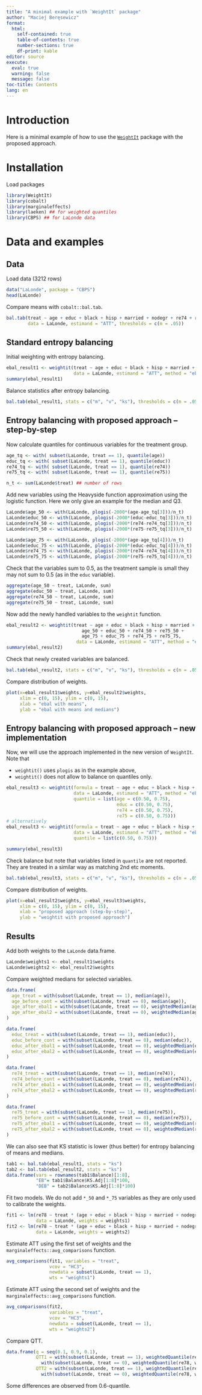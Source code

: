 ```yaml
---
title: "A minimal example with `WeightIt` package"
author: "Maciej Beręsewicz"
format: 
  html:
    self-contained: true
    table-of-contents: true
    number-sections: true
    df-print: kable
editor: source
execute: 
  eval: true
  warning: false
  message: false
toc-title: Contents
lang: en
---
```


# Introduction

Here is a minimal example of how to use the [`WeightIt`](https://cran.r-project.org/package=WeightIt) package with the proposed approach.

# Installation

Load packages

```r
library(WeightIt)
library(cobalt)
library(marginaleffects) 
library(laeken) ## for weighted quantiles
library(CBPS) ## for LaLonde data
```

# Data and examples

## Data
Load data (3212 rows)

```r
data("LaLonde", package = "CBPS")
head(LaLonde)
```

Compare means with `cobalt::bal.tab`.

```r
bal.tab(treat ~ age + educ + black + hisp + married + nodegr + re74 + re75,
        data = LaLonde, estimand = "ATT", thresholds = c(m = .05))
```

## Standard entropy balancing

Initial weighting with entropy balancing.

```r
ebal_result1 <- weightit(treat ~ age + educ + black + hisp + married + nodegr + re74 + re75,
                         data = LaLonde, estimand = "ATT", method = "ebal")
summary(ebal_result1)
```

Balance statistics after entropy balancing.

```r
bal.tab(ebal_result1, stats = c("m", "v", "ks"), thresholds = c(m = .05))
```

## Entropy balancing with proposed approach -- step-by-step

Now calculate quantiles for continuous variables for the treatment group.

```r
age_tq <- with( subset(LaLonde, treat == 1), quantile(age))
educ_tq <- with( subset(LaLonde, treat == 1), quantile(educ))
re74_tq <- with( subset(LaLonde, treat == 1), quantile(re74))
re75_tq <- with( subset(LaLonde, treat == 1), quantile(re75))

n_t <- sum(LaLonde$treat) ## number of rows
```

Add new variables using the Heavyside function approximation using the logistic function. Here we only give an example for the median and Q3.

```r
LaLonde$age_50 <- with(LaLonde, plogis(-2000*(age-age_tq[3]))/n_t)
LaLonde$educ_50 <- with(LaLonde, plogis(-2000*(educ-educ_tq[3]))/n_t)
LaLonde$re74_50 <- with(LaLonde, plogis(-2000*(re74-re74_tq[3]))/n_t)
LaLonde$re75_50 <- with(LaLonde, plogis(-2000*(re75-re75_tq[3]))/n_t)

LaLonde$age_75 <- with(LaLonde, plogis(-2000*(age-age_tq[4]))/n_t)
LaLonde$educ_75 <- with(LaLonde, plogis(-2000*(educ-educ_tq[4]))/n_t)
LaLonde$re74_75 <- with(LaLonde, plogis(-2000*(re74-re74_tq[4]))/n_t)
LaLonde$re75_75 <- with(LaLonde, plogis(-2000*(re75-re75_tq[4]))/n_t)

```

Check that the variables sum to 0.5, as the treatment sample is small they may not sum to 0.5 (as in the `educ` variable).

```r
aggregate(age_50 ~ treat, LaLonde, sum)
aggregate(educ_50 ~ treat, LaLonde, sum)
aggregate(re74_50 ~ treat, LaLonde, sum)
aggregate(re75_50 ~ treat, LaLonde, sum)
```

Now add the newly handled variables to the `weightit` function.

```r
ebal_result2 <- weightit(treat ~ age + educ + black + hisp + married + nodegr + re74 + re75 +
                            age_50 + educ_50 + re74_50 + re75_50 + 
                            age_75 + educ_75 + re74_75 + re75_75,
                          data = LaLonde, estimand = "ATT", method = "ebal")
summary(ebal_result2)
```

Check that newly created variables are balanced.

```r
bal.tab(ebal_result2, stats = c("m", "v", "ks"), thresholds = c(m = .05))
```

Compare distribution of weights.

```r
plot(x=ebal_result1$weights, y=ebal_result2$weights, 
     xlim = c(0, 15), ylim = c(0, 15),
     xlab = "ebal with means", 
     ylab = "ebal with means and medians")
```

## Entropy balancing with proposed approach -- new implementation

Now, we will use the approach implemented in the new version of `WeightIt`. Note that 

+ `weightit()` uses `plogis` as in the example above,
+ `weightit()` does not allow to balance on quantiles only. 

```r
ebal_result3 <- weightit(formula = treat ~ age + educ + black + hisp + married + nodegr + re74 + re75,
                         data = LaLonde, estimand = "ATT", method = "ebal",
                         quantile = list(age = c(0.50, 0.75), 
                                         educ = c(0.50, 0.75),
                                         re74 = c(0.50, 0.75), 
                                         re75 = c(0.50, 0.75)))
# alternatively
ebal_result3 <- weightit(formula = treat ~ age + educ + black + hisp + married + nodegr + re74 + re75,
                         data = LaLonde, estimand = "ATT", method = "ebal",
                         quantile = list(c(0.50, 0.75)))

summary(ebal_result3)
```

Check balance but note that variables listed in `quantile` are not reported. They are treated in a similar way as matching 2nd etc moments. 

```r
bal.tab(ebal_result3, stats = c("m", "v", "ks"), thresholds = c(m = .05))
```

Compare distribution of weights.

```r
plot(x=ebal_result2$weights, y=ebal_result3$weights, 
     xlim = c(0, 15), ylim = c(0, 15),
     xlab = "proposed approach (step-by-step)", 
     ylab = "weightit with proposed approach")
```

## Results

Add both weights to the `LaLonde` data.frame.

```r
LaLonde$weights1 <- ebal_result1$weights
LaLonde$weights2 <- ebal_result2$weights
```

Compare weighted medians for selected variables.

```r
data.frame(
  age_treat = with(subset(LaLonde, treat == 1), median(age)),
  age_before_cont = with(subset(LaLonde, treat == 0), median(age)),
  age_after_ebal1 = with(subset(LaLonde, treat == 0), weightedMedian(age, weights1)),
  age_after_ebal2 = with(subset(LaLonde, treat == 0), weightedMedian(age, weights2)) 
)

data.frame(
  educ_treat = with(subset(LaLonde, treat == 1), median(educ)),
  educ_before_cont = with(subset(LaLonde, treat == 0), median(educ)),
  educ_after_ebal1 = with(subset(LaLonde, treat == 0), weightedMedian(educ, weights1)),
  educ_after_ebal2 = with(subset(LaLonde, treat == 0), weightedMedian(educ, weights2)) 
)

data.frame(
  re74_treat = with(subset(LaLonde, treat == 1), median(re74)),
  re74_before_cont = with(subset(LaLonde, treat == 0), median(re74)),
  re74_after_ebal1 = with(subset(LaLonde, treat == 0), weightedMedian(re74, weights1)),
  re74_after_ebal2 = with(subset(LaLonde, treat == 0), weightedMedian(re74, weights2)) 
)

data.frame(
  re75_treat = with(subset(LaLonde, treat == 1), median(re75)),
  re75_before_cont = with(subset(LaLonde, treat == 0), median(re75)),
  re75_after_ebal1 = with(subset(LaLonde, treat == 0), weightedMedian(re75, weights1)),
  re75_after_ebal2 = with(subset(LaLonde, treat == 0), weightedMedian(re75, weights2)) 
)

```

We can also see that KS statistic is lower (thus better) for entropy balancing of means and medians.

```r
tab1 <- bal.tab(ebal_result1, stats = "ks")
tab2 <- bal.tab(ebal_result2, stats = "ks")
data.frame(vars = rownames(tab1$Balance)[1:8], 
           "EB"= tab1$Balance$KS.Adj[1:8]*100, 
           "DEB" = tab2$Balance$KS.Adj[1:8]*100)
```


Fit two models. We do not add `*_50` and `*_75` variables as they are only used to calibrate the weights. 

```r
fit1 <- lm(re78 ~ treat * (age + educ + black + hisp + married + nodegr + re74 + re75),
           data = LaLonde, weights = weights1)
fit2 <- lm(re78 ~ treat * (age + educ + black + hisp + married + nodegr + re74 + re75),
           data = LaLonde, weights = weights2)
```

Estimate ATT using the first set of weights and the `marginaleffects::avg_comparisons` function.

```r
avg_comparisons(fit1, variables = "treat",
                vcov = "HC3",
                newdata = subset(LaLonde, treat == 1),
                wts = "weights1")
```

Estimate ATT using the second set of weights and the `marginaleffects::avg_comparisons` function.

```r
avg_comparisons(fit2, 
                variables = "treat",
                vcov = "HC3",
                newdata = subset(LaLonde, treat == 1),
                wts = "weights2")
```

Compare QTT.

```r
data.frame(q = seq(0.1, 0.9, 0.1),
           QTT1 = with(subset(LaLonde, treat == 1), weightedQuantile(re78, weights1, seq(0.1, 0.9, 0.1))) - 
             with(subset(LaLonde, treat == 0), weightedQuantile(re78, weights1, seq(0.1, 0.9, 0.1))),
           QTT2 = with(subset(LaLonde, treat == 1), weightedQuantile(re78, weights2, seq(0.1, 0.9, 0.1))) - 
             with(subset(LaLonde, treat == 0), weightedQuantile(re78, weights2, seq(0.1, 0.9, 0.1))))
```

Some differences are observed from 0.6-quantile.
